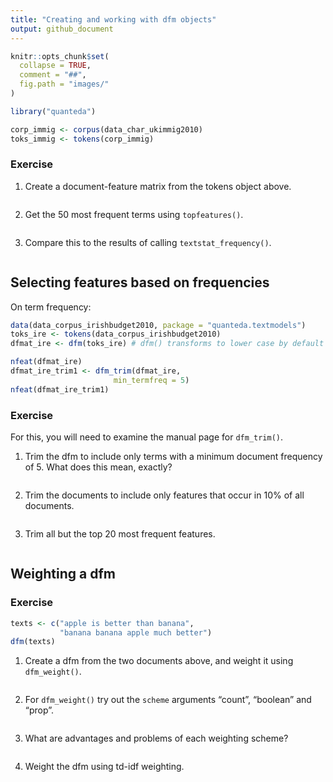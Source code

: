 ```yaml
---
title: "Creating and working with dfm objects"
output: github_document
---
```


```r
knitr::opts_chunk$set(
  collapse = TRUE,
  comment = "##",
  fig.path = "images/"
)
```

```r
library("quanteda")

corp_immig <- corpus(data_char_ukimmig2010)
toks_immig <- tokens(corp_immig)
```



### Exercise

1. Create a document-feature matrix from the tokens object above.

```r

```

2. Get the 50 most frequent terms using `topfeatures()`.

```r

```

3. Compare this to the results of calling `textstat_frequency()`.

```r

```


## Selecting features based on frequencies

On term frequency:
```r
data(data_corpus_irishbudget2010, package = "quanteda.textmodels")
toks_ire <- tokens(data_corpus_irishbudget2010)
dfmat_ire <- dfm(toks_ire) # dfm() transforms to lower case by default

nfeat(dfmat_ire)
dfmat_ire_trim1 <- dfm_trim(dfmat_ire, 
                       min_termfreq = 5)
nfeat(dfmat_ire_trim1)
```

### Exercise

For this, you will need to examine the manual page for `dfm_trim()`.

1. Trim the dfm to include only terms with a minimum document frequency of 5.  What does this mean, exactly?

```r

```

2. Trim the documents to include only features that occur in 10% of all documents.

```r

```

3. Trim all but the top 20 most frequent features.

```r

```

## Weighting a dfm


### Exercise

```r
texts <- c("apple is better than banana",
           "banana banana apple much better")
dfm(texts)
```


1. Create a dfm from the two documents above, and weight it using `dfm_weight()`.

```r

```

2. For `dfm_weight()` try out the `scheme` arguments "count", "boolean" and "prop". 

```r

```

3. What are advantages and problems of each weighting scheme?

```r

```

4. Weight the dfm using td-idf weighting.

```r

```

